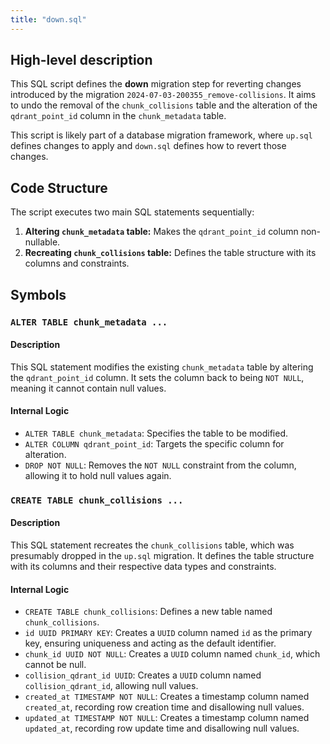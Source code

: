 ```yaml
---
title: "down.sql"
---
```


## High-level description
This SQL script defines the **down** migration step for reverting changes introduced by the migration `2024-07-03-200355_remove-collisions`. It aims to undo the removal of the `chunk_collisions` table and the alteration of the `qdrant_point_id` column in the `chunk_metadata` table. 

This script is likely part of a database migration framework, where `up.sql` defines changes to apply and `down.sql` defines how to revert those changes.

## Code Structure
The script executes two main SQL statements sequentially:
1. **Altering `chunk_metadata` table:** Makes the `qdrant_point_id` column non-nullable.
2. **Recreating `chunk_collisions` table:** Defines the table structure with its columns and constraints.

## Symbols

### `ALTER TABLE chunk_metadata ...`
#### Description
This SQL statement modifies the existing `chunk_metadata` table by altering the `qdrant_point_id` column. It sets the column back to being `NOT NULL`, meaning it cannot contain null values.

#### Internal Logic
- `ALTER TABLE chunk_metadata`: Specifies the table to be modified.
- `ALTER COLUMN qdrant_point_id`: Targets the specific column for alteration.
- `DROP NOT NULL`: Removes the `NOT NULL` constraint from the column, allowing it to hold null values again.

### `CREATE TABLE chunk_collisions ...`
#### Description
This SQL statement recreates the `chunk_collisions` table, which was presumably dropped in the `up.sql` migration. It defines the table structure with its columns and their respective data types and constraints.

#### Internal Logic
- `CREATE TABLE chunk_collisions`: Defines a new table named `chunk_collisions`.
- `id UUID PRIMARY KEY`: Creates a `UUID` column named `id` as the primary key, ensuring uniqueness and acting as the default identifier.
- `chunk_id UUID NOT NULL`: Creates a `UUID` column named `chunk_id`, which cannot be null.
- `collision_qdrant_id UUID`: Creates a `UUID` column named `collision_qdrant_id`, allowing null values.
- `created_at TIMESTAMP NOT NULL`: Creates a timestamp column named `created_at`, recording row creation time and disallowing null values.
- `updated_at TIMESTAMP NOT NULL`: Creates a timestamp column named `updated_at`, recording row update time and disallowing null values. 
